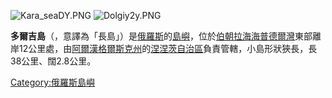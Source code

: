 [[Image:Kara_seaDY.PNG|thumb]]
[[Image:Dolgiy2y.PNG|thumb]]

'''多爾吉島'''（{{lang-ru|остров До́лгий}}，意譯為「長島」）是[[俄羅斯|俄羅斯]]的[[島嶼|島嶼]]，位於[[伯朝拉海|伯朝拉海]][[海普德爾灣|海普德爾灣]]東部離岸12公里處，由[[阿爾漢格爾斯克州|阿爾漢格爾斯克州]]的[[涅涅茨自治區|涅涅茨自治區]]負責管轄，小島形狀狹長，長38公里、闊2.8公里。

{{coord|69|15|N|59|4|E|display=title|source:nlwiki}}

{{Russia-geo-stub}}

[[Category:俄羅斯島嶼|Category:俄羅斯島嶼]]